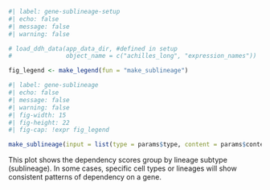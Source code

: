 ```r
#| label: gene-sublineage-setup
#| echo: false
#| message: false
#| warning: false

# load_ddh_data(app_data_dir, #defined in setup
#               object_name = c("achilles_long", "expression_names"))

fig_legend <- make_legend(fun = "make_sublineage")
```

```r
#| label: gene-sublineage
#| echo: false
#| message: false
#| warning: false
#| fig-width: 15
#| fig-height: 22
#| fig-cap: !expr fig_legend

make_sublineage(input = list(type = params$type, content = params$content))

```
  
This plot shows the dependency scores group by lineage subtype (sublineage). In some cases, specific cell types or lineages will show consistent patterns of dependency on a gene.  